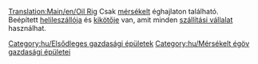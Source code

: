 [[Translation:Main/en/Oil Rig]]{{en/-}}
{{hu/Gazdasági épületek|kép=Oilrig.png
|név=Olajfúró torony
|klíma=[[Main/en/Éghajlatok/Hu#Mérsékelt|mérsékelt]].
|elfogad=[[Main/hu/Utasok|utasokat]].
|előállít=[[Main/hu/Olaj|olajat]], [[Main/hu/Utasok|utasokat]].
}}
Csak [[Main/en/Éghajlatok/Hu#Mérsékelt|mérsékelt]] éghajlaton található.<br>
Beépített [[Main/en/Repülőterek/Hu#Helileszálló|helileszállója]] és [[Main/hu/Kikötők|kikötője]] van, amit minden [[Main/hu/Szállítási vállalat|szállítási vállalat]] használhat.

{{hu/Navbox Gazdasági épületek}}

[[Category:hu/Elsődleges gazdasági épületek]]
[[Category:hu/Mérsékelt égöv gazdasági épületei]]
